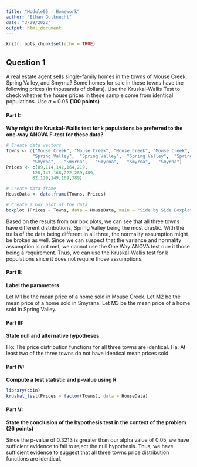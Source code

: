 ---
title: "Module05 - Homework"
author: "Ethan Gutknecht"
date: "3/29/2022"
output: html_document
---

```{r setup, include=FALSE}
knitr::opts_chunk$set(echo = TRUE)
```

## Question 1

A real estate agent sells single-family homes in the towns of Mouse Creek, Spring Valley, 
and Smyrna? Some homes for sale in these towns have the following prices (in thousands 
of dollars). Use the Kruskal-Wallis Test to check whether the house prices in these sample 
come from identical populations. Use 𝛼 = 0.05 **(100 points)**

#### Part I:
**Why might the Kruskal-Wallis test for k populations be preferred to the one-way  ANOVA F-test for these data?**
```{r}
# Create data vectors
Towns <- c("Mouse Creek", "Mouse Creek", "Mouse Creek", "Mouse Creek", "Mouse Creek",
          "Spring Valley",  "Spring Valley",  "Spring Valley",  "Spring Valley",  "Spring Valley",  "Spring Valley",
          "Smyrna",   "Smyrna",   "Smyrna",   "Smyrna",   "Smyrna")
Prices <- c(89,114,142,164,219,
          128,147,168,222,289,489,
          82,129,149,169,389)

# Create data frame
HouseData <- data.frame(Towns, Prices)

# Create a box plot of the data
boxplot (Prices ~ Towns, data = HouseData, main = "Side by Side Boxplot")
```

Based on the results from our box plots, we can see that all three towns have different distributions, Spring Valley being the most drastic. With the trails of the data being different in all three, the normality assumption might be broken as well. Since we can suspect that the variance and normality assumption is not met, we cannot use the One Way ANOVA test due it those being a requirement. Thus, we can use the Kruskal-Wallis test for k populations since it does not require those assumptions.




#### Part II:
**Label the parameters**

Let M1  be the mean price of a home sold in Mouse Creek.
Let M2  be the mean price of a home sold in Smyrana.
Let M3  be the mean price of a home sold in Spring Valley.


#### Part III:
**State null and alternative hypotheses**

Ho: The price distribution functions for all three towns are identical.
Ha: At least two of the three towns do not have identical mean prices sold.


#### Part IV:
**Compute a test statistic and p-value using R **
```{r warning=FALSE}
library(coin)
kruskal_test(Prices ~ factor(Towns), data = HouseData)
```


#### Part V:
**State the conclusion of the hypothesis test in the context of the problem (26 points) **

Since the p-value of 0.3213 is greater than our alpha value of 0.05, we have sufficient evidence to fail to reject the null hypothesis. Thus, we have sufficient evidence to suggest that all three towns price distribution functions are identical.




